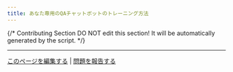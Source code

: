 ```yaml
---
title: あなた専用のQAチャットボットのトレーニング方法
---
```


{/*
Contributing Section
DO NOT edit this section!
It will be automatically generated by the script.
*/}

---

[このページを編集する](https://github.com/langgenius/dify-docs/edit/main/ja-jp/learn-more/use-cases/train-a-qa-chatbot-that-belongs-to-you.mdx) | [問題を報告する](https://github.com/langgenius/dify-docs/issues/new?title=ドキュメントの問題%3A%20-a-qa-chatbot-that-belongs-to-&body=%23%23%20問題の説明%0A%3C%21--%20発見した問題について簡単に説明してください%20--%3E%0A%0A%23%23%20ページリンク%0Ahttps%3A%2F%2Fgithub.com%2Flanggenius%2Fdify-docs%2Fblob%2Fmain%2Fja-jp/learn-more/use-cases%2Ftrain-a-qa-chatbot-that-belongs-to-you.mdx%0A%0A%23%23%20提案される変更%0A%3C%21--%20特定の変更案がある場合は、ここで説明してください%20--%3E%0A%0A%3C%21--%20ドキュメントの品質向上にご協力いただきありがとうございます！%20--%3E)


